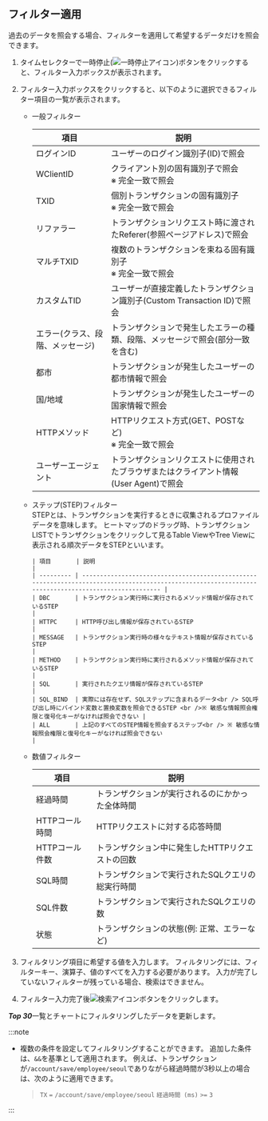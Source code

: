 ## フィルター適用

過去のデータを照会する場合、フィルターを適用して希望するデータだけを照会できます。

1. タイムセレクターで一時停止(![一時停止アイコン](/img/ico-pause.svg))ボタンをクリックすると、フィルター入力ボックスが表示されます。

2. フィルター入力ボックスをクリックすると、以下のように選択できるフィルター項目の一覧が表示されます。

   - 一般フィルター  

     | 項目                         | 説明                                                           |
     | -------------------------- | ------------------------------------------------------------ |
     | ログインID                     | ユーザーのログイン識別子(ID)で照会                                          |
     | WClientID                  | クライアント別の固有識別子で照会<br /> ※ 完全一致で照会                             |
     | TXID                       | 個別トランザクションの固有識別子<br /> ※ 完全一致で照会                             |
     | リファラー                      | トランザクションリクエスト時に渡されたReferer(参照ページアドレス)で照会                     |
     | マルチTXID                    | 複数のトランザクションを束ねる固有識別子<br /> ※ 完全一致で照会                         |
     | カスタムTID                    | ユーザーが直接定義したトランザクション識別子(Custom Transaction ID)で照会             |
     | エラー(クラス、段階、メッセージ)          | トランザクションで発生したエラーの種類、段階、メッセージで照会(部分一致を含む)                     |
     | 都市                         | トランザクションが発生したユーザーの都市情報で照会                                    |
     | 国/地域                       | トランザクションが発生したユーザーの国家情報で照会                                    |
     | HTTPメソッド                   | HTTPリクエスト方式(GET、POSTなど) <br /> ※ 完全一致で照会                     |
     | ユーザーエージェント                 | トランザクションリクエストに使用されたブラウザまたはクライアント情報(User Agent)で照会            |

   - ステップ(STEP)フィルター\
     STEPとは、トランザクションを実行するときに収集されるプロファイルデータを意味します。 ヒートマップのドラッグ時、トランザクションLISTでトランザクションをクリックして見るTable ViewやTree Viewに表示される順次データをSTEPといいます。

     ```
     | 項目       | 説明                                                                                                                                                   |
     | --------- | ---------------------------------------------------------------------------------------------------------------------------------------------------- |
     | DBC       | トランザクション実行時に実行されるメソッド情報が保存されているSTEP                                                                                                             |
     | HTTPC     | HTTP呼び出し情報が保存されているSTEP                                                                                                                             |
     | MESSAGE   | トランザクション実行時の様々なテキスト情報が保存されているSTEP                                                                                                                |
     | METHOD    | トランザクション実行時に実行されるメソッド情報が保存されているSTEP                                                                                                             |
     | SQL       | 実行されたクエリ情報が保存されているSTEP                                                                                                                             |
     | SQL_BIND  | 実際には存在せず、SQLステップに含まれるデータ<br /> SQL呼び出し時にバインド変数と置換変数を照会できるSTEP <br />※ 敏感な情報照会権限と復号化キーがなければ照会できない |
     | ALL       | 上記のすべてのSTEP情報を照会するステップ<br /> ※ 敏感な情報照会権限と復号化キーがなければ照会できない                                                          |
     ```

   - 数値フィルター  

     | 項目             | 説明                         |
     | -------------- | -------------------------- |
     | 経過時間           | トランザクションが実行されるのにかかった全体時間   |
     | HTTPコール時間      | HTTPリクエストに対する応答時間          |
     | HTTPコール件数      | トランザクション中に発生したHTTPリクエストの回数 |
     | SQL時間          | トランザクションで実行されたSQLクエリの総実行時間 |
     | SQL件数          | トランザクションで実行されたSQLクエリの数     |
     | 状態             | トランザクションの状態(例: 正常、エラーなど)   |

3. フィルタリング項目に希望する値を入力します。 フィルタリングには、フィルターキー、演算子、値のすべてを入力する必要があります。 入力が完了していないフィルターが残っている場合、検索はできません。

4. フィルター入力完了後![検索アイコン](/img/ico-btn-search.png)ボタンをクリックします。 

***Top 30***一覧と<Cmdname sid="transaction_map" className="uitext" />チャートにフィルタリングしたデータを更新します。

:::note

- 複数の条件を設定してフィルタリングすることができます。 追加した条件は、`&&`を基準として適用されます。 例えば、トランザクションが`/account/save/employee/seoul`でありながら経過時間が3秒以上の場合は、次のように適用できます。

  > `TX` `=` `/account/save/employee/seoul` `経過時間 (ms)` `>=` `3`

:::
